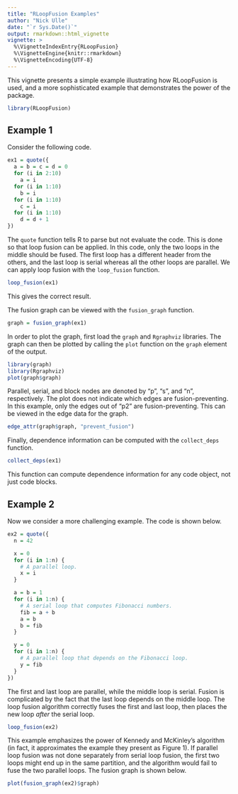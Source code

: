```yaml
---
title: "RLoopFusion Examples"
author: "Nick Ulle"
date: "`r Sys.Date()`"
output: rmarkdown::html_vignette
vignette: >
  %\VignetteIndexEntry{RLoopFusion}
  %\VignetteEngine{knitr::rmarkdown}
  %\VignetteEncoding{UTF-8}
---
```


This vignette presents a simple example illustrating how RLoopFusion is used,
and a more sophisticated example that demonstrates the power of the package.

```r
library(RLoopFusion)
```

## Example 1

Consider the following code.

```r
ex1 = quote({
  a = b = c = d = 0
  for (i in 2:10)
    a = i
  for (i in 1:10)
    b = i
  for (i in 1:10)
    c = i
  for (i in 1:10)
    d = d + 1
})
```

The `quote` function tells R to parse but not evaluate the code.
This is done so that loop fusion can be applied.
In this code, only the two loops in the middle should be fused.
The first loop has a different header from the others,
and the last loop is serial whereas all the other loops are parallel.
We can apply loop fusion with the `loop_fusion` function.

```r
loop_fusion(ex1)
```

This gives the correct result.

The fusion graph can be viewed with the `fusion_graph` function.

```r
graph = fusion_graph(ex1)
```

In order to plot the graph, first load the `graph` and `Rgraphviz` libraries.
The graph can then be plotted by calling the `plot` function on the `graph`
element of the output.

```r
library(graph)
library(Rgraphviz)
plot(graph$graph)
```

Parallel, serial, and block nodes are denoted by "p", "s", and "n", respectively.
The plot does not indicate which edges are fusion-preventing.
In this example, only the edges out of "p2" are fusion-preventing.
This can be viewed in the edge data for the graph.

```r
edge_attr(graph$graph, "prevent_fusion")
```

Finally, dependence information can be computed with the `collect_deps` function.
```r
collect_deps(ex1)
```
This function can compute dependence information for any code object,
not just code blocks.

## Example 2

Now we consider a more challenging example. The code is shown below.

```r
ex2 = quote({
  n = 42

  x = 0
  for (i in 1:n) {
    # A parallel loop.
    x = i
  }

  a = b = 1
  for (i in 1:n) {
    # A serial loop that computes Fibonacci numbers.
    fib = a + b
    a = b
    b = fib
  }

  y = 0
  for (i in 1:n) {
    # A parallel loop that depends on the Fibonacci loop.
    y = fib
  }
})
```

The first and last loop are parallel, while the middle loop is serial.
Fusion is complicated by the fact that the last loop depends on the middle loop.
The loop fusion algorithm correctly fuses the first and last loop, then places
the new loop _after_ the serial loop.

```r
loop_fusion(ex2)
```

This example emphasizes the power of Kennedy and McKinley's algorithm
(in fact, it approximates the example they present as Figure 1).
If parallel loop fusion was not done separately from serial loop fusion,
the first two loops might end up in the same partition, and the algorithm
would fail to fuse the two parallel loops. The fusion graph is shown below.

```r
plot(fusion_graph(ex2)$graph)
```